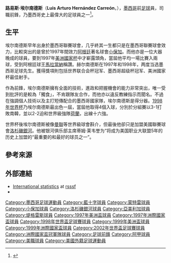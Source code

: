 {{noteTA
|G1=Football
|1=zh-hans:埃尔南德斯; zh-hk:靴南迪斯; zh-tw:赫南德斯;
}}

{{Football player infobox
| playername = 路易斯·埃尔南德斯
| image = 
| fullname = Luis Arturo Hernández Carreón
| nickname = 
| dateofbirth = 1968年12月22日
| cityofbirth = [[波薩里卡_(韋拉克魯斯州)|波薩里卡]]
| countryofbirth = [[墨西哥|墨西哥]]
| height = 1.75米
| currentclub = 已退役
| position = [[前鋒_(足球)|前鋒]]
| clubnumber = --
|years=1990-91<br>1991-92<br>1992-94<br>1994-98<br>1997<br>1998-00<br>2000-02<br>2000-02<br>2003<br>2004<br>2004-05<br>'''1990-05'''
| clubs = [[藍十字足球會|藍十字]]<br>[[克雷塔羅足球會|古里達路]]<br>[[蒙特雷足球會|蒙特雷]]<br>[[內卡哈俱樂部|內卡沙]]<br>→[[小保加|小保加]]<br>[[新莱昂自治大学老虎足球俱乐部|新萊昂自治大學老虎]]<br>[[洛杉磯銀河|洛杉磯銀河]]<br>→[[亞美利加足球俱樂部|亞美利加]]<br>{{tsl|en|CD Veracruz||華拉古斯}}<br>[[恰帕斯美洲虎|芝帕斯]]<br>[[普埃布拉自治大学灰狼足球俱乐部|BUAP]]<br> '''總計'''
| caps(goals)= 18 (1)<br>0 (0)<br> 58 (14)<br> 125 (37)<br> 4 (2)<br> 64 (39)<br> 40 (15)<br> 43 (9)<br> 18 (5)<br> 5 (1)<br> 9 (4)<br> '''385 (131)'''
| nationalyears = 1995年-2004年
| nationalteam = [[墨西哥國家足球隊|墨西哥]]
| nationalcaps(goals) = 90 (35)
| pcupdate = 2006年
| ntupdate = 2006年
}}
'''路易斯·埃尔南德斯'''（'''Luis Arturo Hernández Carreón'''，{{bd|1968年|12月22日|catIdx=H}}），[[墨西哥|墨西哥]]前[[足球|足球]]員，司職前鋒，乃墨西哥史上最偉大的足球員之一<ref>{{Cite news|title=Luis Hernandez|publisher=Sky Sports|url=http://www.skysports.com/story/0,19528,18541_6134300,00.html|accessdate=2015-05-01|archive-date=2016-08-15|archive-url=https://web.archive.org/web/20160815095126/http://www.skysports.com/story/0,19528,18541_6134300,00.html|dead-url=no}}</ref>。

== 生平 ==
埃尔南德斯早年出身於墨西哥聯賽球會，几乎終其一生都只是在墨西哥聯賽球會效力，比較突出的是曾於1997年間效力[[阿根廷|阿根廷]]著名球會[[小保加|小保加]]。而他亦是一位大器晚成的球員，要到1997年[[美洲國家杯|美洲國家杯]]中才嶄露頭角，當屆他平均一場比賽入兩球，受到阿根廷球王[[馬勒當拿|馬拉當納]]稱讚。赫尔南德斯在1997年和1998年，两度当选墨西哥足球先生。獲得獎項則包括世界联合会杯冠军、墨西哥超级杯冠军、美洲國家杯最佳射手。

作為前鋒，埃尔南德斯擁有全面的技術，進政和把握機會的能力非常突出，唯一受到批評的是較為「獨食」，不肯跟隊友合作，而他亦以違反教練指示而聞名。不過在強調個人技術以及主打短傳配合的墨西哥國家隊，埃尔南德斯是得分器。[[1998年世界杯|1998年世界杯]]乃埃尔南德斯最出色一屆，當屆他取得4個入球，分別於分組賽以3-1打敗南韓，並以2-2迫和世界級強隊[[荷蘭國家足球隊|荷蘭]]，出線十六強。

世界杯後埃尔南德斯被像[[曼聯|曼聯]]等世界級球會斟介，但最後他卻只是加盟美國聯賽球會[[洛杉磯銀河|洛杉磯銀河]]。他被银河俱乐部主席蒂姆·莱韦誉为“将成为美国职业大联盟5年的历史上加盟的“最重要的和最好的球员之一”。

==參考來源==
<references/>

== 外部連結 ==
{{Reflist}}
*[http://www.rsssf.com/miscellaneous/lhernandez-intlg.html International statistics] {{Wayback|url=http://www.rsssf.com/miscellaneous/lhernandez-intlg.html |date=20081205103649 }} at [[RSSSF|rsssf]]
*{{NFT player|pid=13933|Luis Hernandez}}

{{DEFAULTSORT:Hernandez, Luis}}

[[Category:墨西哥足球運動員|Category:墨西哥足球運動員]]
[[Category:藍十字球員|Category:藍十字球員]]
[[Category:蒙特雷球員|Category:蒙特雷球員]]
[[Category:小保加球員|Category:小保加球員]]
[[Category:洛杉磯銀河球員|Category:洛杉磯銀河球員]]
[[Category:亞美利加球員|Category:亞美利加球員]]
[[Category:堤格雷斯球員|Category:堤格雷斯球員]]
[[Category:1997年美洲盃球員|Category:1997年美洲盃球員]]
[[Category:1997年洲際國家盃球員|Category:1997年洲際國家盃球員]]
[[Category:1998年世界盃足球賽球員|Category:1998年世界盃足球賽球員]]
[[Category:1999年美洲盃球員|Category:1999年美洲盃球員]]
[[Category:1999年洲際國家盃球員|Category:1999年洲際國家盃球員]]
[[Category:2002年世界盃足球賽球員|Category:2002年世界盃足球賽球員]]
[[Category:洲際國家盃冠軍隊球員|Category:洲際國家盃冠軍隊球員]]
[[Category:足球前鋒|Category:足球前鋒]]
[[Category:阿甲球員|Category:阿甲球員]]
[[Category:美職球員|Category:美職球員]]
[[Category:美國外籍足球運動員|Category:美國外籍足球運動員]]